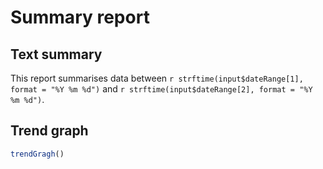 # Summary report

## Text summary

This report summarises data between `r strftime(input$dateRange[1], format = "%Y %m %d")` and `r strftime(input$dateRange[2], format = "%Y %m %d")`.

## Trend graph

```r

trendGragh()

```